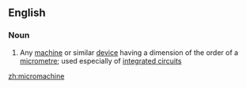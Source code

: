 ==English==

===Noun===
{{en-noun}}

# Any [[machine]] or similar [[device]] having a dimension of the order of a [[micrometre]]; used especially of [[integrated circuit]]s

[[zh:micromachine]]